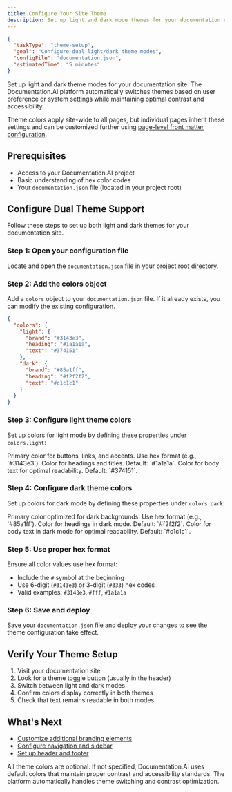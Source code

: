 ```yaml
---
title: Configure Your Site Theme
description: Set up light and dark mode themes for your documentation site with custom colors that automatically adapt to user preferences.
---
```


```json
{
  "taskType": "theme-setup",
  "goal": "Configure dual light/dark theme modes",
  "configFile": "documentation.json",
  "estimatedTime": "5 minutes"
}
```

Set up light and dark theme modes for your documentation site. The Documentation.AI platform automatically switches themes based on user preference or system settings while maintaining optimal contrast and accessibility.

Theme colors apply site-wide to all pages, but individual pages inherit these settings and can be customized further using [page-level front matter configuration](page-configuration).

## Prerequisites

- Access to your Documentation.AI project
- Basic understanding of hex color codes
- Your `documentation.json` file (located in your project root)

## Configure Dual Theme Support

Follow these steps to set up both light and dark themes for your documentation site.

### Step 1: Open your configuration file

Locate and open the `documentation.json` file in your project root directory.

### Step 2: Add the colors object

Add a `colors` object to your `documentation.json` file. If it already exists, you can modify the existing configuration.

```json
{
  "colors": {
    "light": {
      "brand": "#3143e3",
      "heading": "#1a1a1a", 
      "text": "#374151"
    },
    "dark": {
      "brand": "#85a1ff",
      "heading": "#f2f2f2",
      "text": "#c1c1c1"
    }
  }
}
```

### Step 3: Configure light theme colors

Set up colors for light mode by defining these properties under `colors.light`:

<ParamField path="brand" param-type="string" required="false" showLocation="false">
  Primary color for buttons, links, and accents. Use hex format (e.g., `#3143e3`).
</ParamField>

<ParamField path="heading" param-type="string" required="false" showLocation="false">
  Color for headings and titles. Default: `#1a1a1a`.
</ParamField>

<ParamField path="text" param-type="string" required="false" showLocation="false">
  Color for body text for optimal readability. Default: `#374151`.
</ParamField>

### Step 4: Configure dark theme colors

Set up colors for dark mode by defining these properties under `colors.dark`:

<ParamField path="brand" param-type="string" required="false" showLocation="false">
  Primary color optimized for dark backgrounds. Use hex format (e.g., `#85a1ff`).
</ParamField>

<ParamField path="heading" param-type="string" required="false" showLocation="false">
  Color for headings in dark mode. Default: `#f2f2f2`.
</ParamField>

<ParamField path="text" param-type="string" required="false" showLocation="false">
  Color for body text in dark mode for optimal readability. Default: `#c1c1c1`.
</ParamField>

### Step 5: Use proper hex format

Ensure all color values use hex format:
- Include the `#` symbol at the beginning
- Use 6-digit (`#3143e3`) or 3-digit (`#333`) hex codes
- Valid examples: `#3143e3`, `#fff`, `#1a1a1a`

### Step 6: Save and deploy

Save your `documentation.json` file and deploy your changes to see the theme configuration take effect.

## Verify Your Theme Setup

1. Visit your documentation site
2. Look for a theme toggle button (usually in the header)
3. Switch between light and dark modes
4. Confirm colors display correctly in both themes
5. Check that text remains readable in both modes

## What's Next

- [Customize additional branding elements](branding)
- [Configure navigation and sidebar](navigation-and-sidebar)
- [Set up header and footer](header-and-footer)

<Callout>
All theme colors are optional. If not specified, Documentation.AI uses default colors that maintain proper contrast and accessibility standards. The platform automatically handles theme switching and contrast optimization.
</Callout>